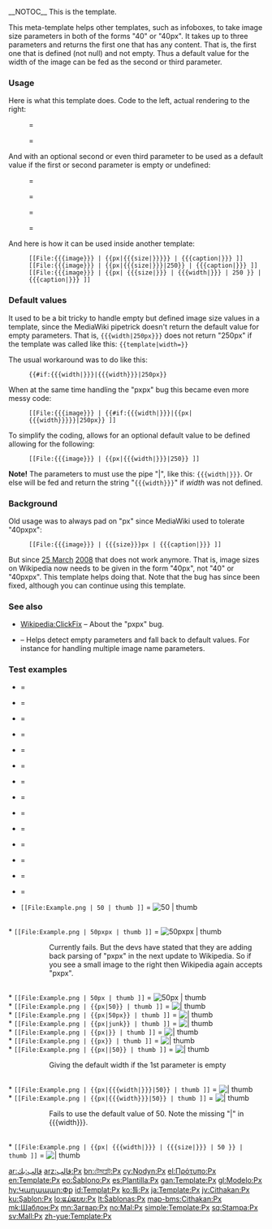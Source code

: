 <noinclude>{{Template doc page viewed directly}}</noinclude>
{{high-use|19200}}
__NOTOC__
This is the {{tl|px}} template.

This meta-template helps other templates, such as infoboxes, to take image size parameters in both of the forms "40" or "40px". It takes up to three parameters and returns the first one that has any content. That is, the first one that is defined (not null) and not empty. Thus a default value for the width of the image can be fed as the second or third parameter.

=== Usage ===

Here is what this template does. Code to the left, actual rendering to the right:

:{{tlc|px|40}} = {{px|40}}
:{{tlc|px|40px}} = {{px|40px}}

And with an optional second or even third parameter to be used as a default value if the first or second parameter is empty or undefined:

:{{tlc|px||50}} = {{px||50}}
:{{tlc|px||50px}} = {{px||50px}}

:{{tlc|px|||60}} = {{px|||60}}
:{{tlc|px|||60px}} = {{px|||60px}}

And here is how it can be used inside another template:

:<code><nowiki>[[File:{{{image}}} | {{px|{{{size|}}}}} | {{{caption|}}} ]]</nowiki></code>
:<code><nowiki>[[File:{{{image}}} | {{px|{{{size|}}}|250}} | {{{caption|}}} ]]</nowiki></code>
:<code><nowiki>[[File:{{{image}}} | {{px| {{{size|}}} | {{{width|}}} | 250 }} | {{{caption|}}} ]]</nowiki></code>

=== Default values ===

It used to be a bit tricky to handle empty but defined image size values in a template, since the MediaWiki pipetrick doesn't return the default value for empty parameters. That is, <code><nowiki>{{{width|250px}}}</nowiki></code> does not return "250px" if the template was called like this: <code><nowiki>{{template|width=}}</nowiki></code>

The usual workaround was to do like this: 
:<code><nowiki>{{#if:{{{width|}}}|{{{width}}}|250px}}</nowiki></code>

When at the same time handling the "pxpx" bug this became even more messy code:
:<code><nowiki>[[File:{{{image}}} | {{#if:{{{width|}}}|{{px|{{{width}}}}}|250px}} ]]</nowiki></code>

To simplify the coding, {{tl|px}} allows for an optional default value to be defined allowing for the following:

:<code><nowiki>[[File:{{{image}}} | {{px|{{{width|}}}|250}} ]]</nowiki></code>

'''Note!''' The parameters to {{tlf|px}} must use the pipe "|", like this: <code><nowiki>{{{width|}}}</nowiki></code>. Or else {{tlf|px}} will be fed and return the string "<code><nowiki>{{{width}}}</nowiki></code>" if ''width'' was not defined.

=== Background ===

Old usage was to always pad on "px" since MediaWiki used to tolerate "40pxpx":

:<code><nowiki>[[File:{{{image}}} | {{{size}}}px | {{{caption|}}} ]]</nowiki></code>

But since [[25 March]] [[2008]] that does not work anymore. That is, image sizes on Wikipedia now needs to be given in the form "40px", not "40" or "40pxpx". This template helps doing that. Note that the bug has since been fixed, although you can continue using this template.

=== See also ===

* [[Wikipedia:ClickFix]] – About the "pxpx" bug.
* {{tl|ifempty}} – Helps detect empty parameters and fall back to default values. For instance for handling multiple image name parameters.

=== Test examples ===

* {{tlc|px|40}} = {{px|40}}
* {{tlc|px|40px}} = {{px|40px}}
* {{tlc|px|40pxpx}} = {{px|40pxpx}}
* {{tlc|px|junk}} = {{px|junk}}
* {{tlc|px}} = {{px}}
* {{tlc|px|}} = {{px|}}
* {{tlc|px||}} = {{px||}}
* {{tlc|px|||}} = {{px|||}}
* {{tlc|px|40|50}} = {{px|40|50}}
* {{tlc|px||50}} = {{px||50}}
* {{tlc|px||50px}} = {{px||50px}}
* {{tlc|px||50|60}} = {{px||50|60}}
* {{tlc|px|||60}} = {{px|||60}}
* {{tlc|px|||60px}} = {{px|||60px}}

* <code><nowiki>[[File:Example.png | 50 | thumb ]]</nowiki></code> = [[File:Example.png| 50 | thumb]]
<br clear=all>
* <code><nowiki>[[File:Example.png | 50pxpx | thumb ]]</nowiki></code> = [[File:Example.png| 50pxpx | thumb]]
::Currently fails. But the devs have stated that they are adding back parsing of "pxpx" in the next update to Wikipedia. So if you see a small image to the right then Wikipedia again accepts "pxpx".
<br clear=all>
* <code><nowiki>[[File:Example.png | 50px | thumb ]]</nowiki></code> = [[File:Example.png| 50px | thumb]]
<br clear=all>
* <code><nowiki>[[File:Example.png | {{px|50}} | thumb ]]</nowiki></code> = [[File:Example.png| {{px|50}} | thumb]]
<br clear=all>
* <code><nowiki>[[File:Example.png | {{px|50px}} | thumb ]]</nowiki></code> = [[File:Example.png| {{px|50px}} | thumb]]
<br clear=all>
* <code><nowiki>[[File:Example.png | {{px|junk}} | thumb ]]</nowiki></code> = [[File:Example.png| {{px|junk}} | thumb]]
<br clear=all>
* <code><nowiki>[[File:Example.png | {{px|}} | thumb ]]</nowiki></code> = [[File:Example.png| {{px|}} | thumb]]
<br clear=all>
* <code><nowiki>[[File:Example.png | {{px}} | thumb ]]</nowiki></code> = [[File:Example.png| {{px}} | thumb]]
<br clear=all>
* <code><nowiki>[[File:Example.png | {{px||50}} | thumb ]]</nowiki></code> = [[File:Example.png| {{px||50}} | thumb]]
::Giving the default width if the 1st parameter is empty 
<br clear=all>
* <code><nowiki>[[File:Example.png | {{px|{{{width|}}}|50}} | thumb ]]</nowiki></code> = [[File:Example.png| {{px|{{{width|}}}|50}} | thumb]]
<br clear=all>
* <code><nowiki>[[File:Example.png | {{px|{{{width}}}|50}} | thumb ]]</nowiki></code> = [[File:Example.png| {{px|{{{width}}}|50}} | thumb]]
::Fails to use the default value of 50. Note the missing "|" in <nowiki>{{{width}}}</nowiki>.
<br clear=all>
* <code><nowiki>[[File:Example.png | {{px| {{{width|}}} | {{{size|}}} | 50 }} | thumb ]]</nowiki></code> = [[File:Example.png| {{px| {{{width|}}} | {{{size|}}} | 50 }} | thumb]]
<br clear=all>

<includeonly>
<!-- ADD CATEGORIES AND INTERWIKIS BELOW THIS LINE -->
[[Category:格式模板|{{PAGENAME}}]]
[[Category:维基百科元模板|{{PAGENAME}}]]

[[ar:قالب:بك]]
[[arz:قالب:Px]]
[[bn:টেমপ্লেট:Px]]
[[cy:Nodyn:Px]]
[[el:Πρότυπο:Px]]
[[en:Template:Px]]
[[eo:Ŝablono:Px]]
[[es:Plantilla:Px]]
[[gan:Template:Px]]
[[gl:Modelo:Px]]
[[hy:Կաղապար:Փք]]
[[id:Templat:Px]]
[[ko:틀:Px]]
[[ja:Template:Px]]
[[jv:Cithakan:Px]]
[[ku:Şablon:Px]]
[[lo:ແມ່ແບບ:Px]]
[[lt:Šablonas:Px]]
[[map-bms:Cithakan:Px]]
[[mk:Шаблон:Px]]
[[mn:Загвар:Px]]
[[no:Mal:Px]]
[[simple:Template:Px]]
[[sq:Stampa:Px]]
[[sv:Mall:Px]]
[[zh-yue:Template:Px]]
</includeonly>